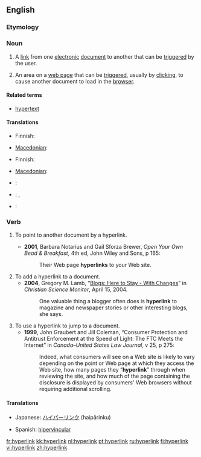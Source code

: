 {{wikipedia}}
==English==

===Etymology===
{{prefix|hyper|link}}

===Noun===
{{en-noun}}

# A [[link]] from one [[electronic]] [[document]] to another that can be [[trigger]]ed by the user.
# {{Internet}} An area on a [[web page]] that can be [[trigger]]ed, usually by [[click]]ing, to cause another document to load in the [[browser]].

====Related terms====
* [[hypertext]]

====Translations====
{{trans-top|link from one electronic document to another}}
* Finnish: {{t+|fi|hyperlinkki}}
{{trans-mid}}
* [[Macedonian]]: {{t|mk|хиперврска|f|tr=hípervrska|sc=Cyrl|xs=Macedonian}}
{{trans-bottom}}

{{trans-top|area on a web page}}
* Finnish: {{t+|fi|hyperlinkki}}
{{trans-mid}}
* [[Macedonian]]: {{t|mk|хиперврска|f|tr=hípervrska|sc=Cyrl|xs=Macedonian}}
{{trans-bottom}}

{{checktrans-top}}
* {{ttbc|French}}: {{t|fr|hyperlien|g=m}}
* {{ttbc|German}}: {{t+|de|Hypertext-Link|m}}, {{t-|de|Hyperlink|m}}
{{trans-mid}}
* {{ttbc|Spanish}}: {{t-|es|hipervínculo|m}}
{{trans-bottom}}

===Verb===
{{en-verb}}

# {{context|of a hypertext document}} To point to another document by a hyperlink.
#* '''2001''', Barbara Notarius and Gail Sforza Brewer, ''Open Your Own Bead & Breakfast'', 4th ed, John Wiley and Sons, p 165:
#*: Their Web page '''hyperlinks''' to your Web site.
# To add a hyperlink to a document.
#* '''2004''', Gregory M. Lamb, “[http://www.csmonitor.com/2004/0415/p14s02-stin.html Blogs: Here to Stay - With Changes]” in ''Christian Science Monitor'', April 15, 2004.
#*: One valuable thing a blogger often does is '''hyperlink''' to magazine and newspaper stories or other interesting blogs, she says.
# To use a hyperlink to jump to a document.
#* '''1999''', John Graubert and Jill Coleman, “Consumer Protection and Antitrust Enforcement at the Speed of Light: The FTC Meets the Internet” in ''Canada–United States Law Journal'', v 25, p 275:
#*:  Indeed, what consumers will see on a Web site is likely to vary depending on the point or Web page at which they access the Web site, how many pages they “'''hyperlink'''” through when reviewing the site, and how much of the page containing the disclosure is displayed by consumers' Web browsers without requiring additional scrolling.

====Translations====
{{trans-top|to add a hyperlink to a document}}
* Japanese: [[ハイパーリンク]] (haipārinku)
{{trans-mid}}
* Spanish: [[hipervincular]]
{{trans-bottom}}

[[fr:hyperlink]]
[[kk:hyperlink]]
[[nl:hyperlink]]
[[pt:hyperlink]]
[[ru:hyperlink]]
[[fi:hyperlink]]
[[vi:hyperlink]]
[[zh:hyperlink]]